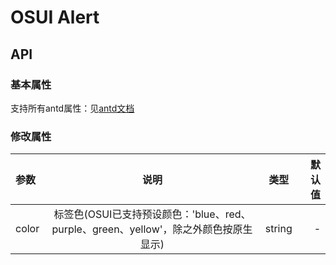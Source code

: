 
<Meta title="设计文档/Tag 标签" />

# OSUI Alert

## API

### 基本属性

支持所有antd属性：见[antd文档](https://ant.design/components/tag-cn/)

### 修改属性

|参数|说明|类型|默认值|
|:---|:----:|:---:|------:|
|color|标签色(OSUI已支持预设颜色：'blue、red、purple、green、yellow'，除之外颜色按原生显示)|string|-|

<Canvas>
  <Story name="Demo" story={stories.Demo} />
</Canvas>
